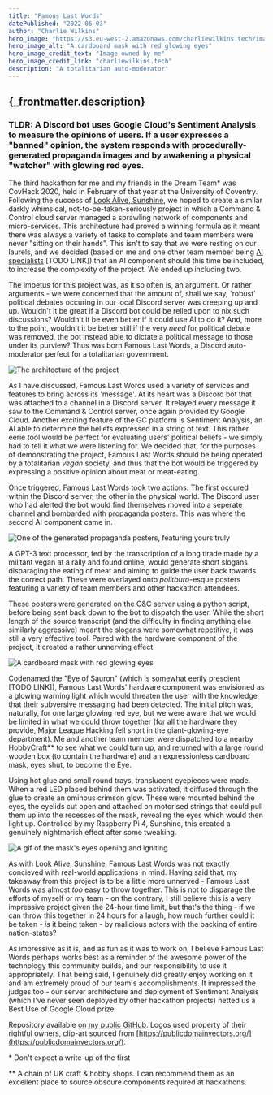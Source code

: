 ```yaml
---
title: "Famous Last Words"
datePublished: "2022-06-03"
author: "Charlie Wilkins"
hero_image: "https://s3.eu-west-2.amazonaws.com/charliewilkins.tech/images/portfolio/famous-last-words/mask.png"
hero_image_alt: "A cardboard mask with red glowing eyes"
hero_image_credit_text: "Image owned by me"
hero_image_credit_link: "charliewilkins.tech"
description: "A totalitarian auto-moderator"
---
```


<h2>{_frontmatter.description}</h2>

<h3>
TLDR: A Discord bot uses Google Cloud's Sentiment Analysis to measure the
opinions of users. If a user expresses a "banned" opinion, the system responds
with procedurally-generated propaganda images and by awakening a physical
"watcher" with glowing red eyes.
</h3>

The third hackathon for me and my friends in the Dream Team* was CovHack 2020,
held in February of that year at the University of Coventry. Following the
success of [Look Alive, Sunshine](https://charliewilkins.tech/portfolio/look-alive-sunshine),
we hoped to create a similar darkly whimsical, not-to-be-taken-seriously
project in which a Command & Control cloud server managed a sprawling network
of components and micro-services. This architecture had proved a winning formula
as it meant there was always a variety of tasks to complete and team members
were never "sitting on their hands". This isn't to say that we were resting on
our laurels, and we decided (based on me and one other team member being [AI specialists]() [TODO LINK])
that an AI component should this time be included, to increase the complexity
of the project. We ended up including two.

The impetus for this project was, as it so often is, an argument. Or rather
arguments - we were concerned that the amount of, shall we say, 'robust'
political debates occuring in our local Discord server was creeping up and up.
Wouldn't it be great if a Discord bot could be relied upon to nix such discussions?
Wouldn't it be even better if it could use AI to do it? And, more to the point,
wouldn't it be better still if the very *need* for political debate was removed,
the bot instead able to dictate a political message to those under its purview?
Thus was born Famous Last Words, a Discord auto-moderator perfect for a
totalitarian government.

<img
src="https://s3.eu-west-2.amazonaws.com/charliewilkins.tech/images/portfolio/portfolio/famous-last-words/architecture.png"
alt="The architecture of the project" 
style="width:100%, max-width:480px"
/>

As I have discussed, Famous Last Words used a variety of services and features
to bring across its 'message'. At its heart was a Discord bot that was attached
to a channel in a Discord server. It relayed every message it saw to the Command
& Control server, once again provided by Google Cloud. Another exciting feature
of the GC platform is Sentiment Analysis, an AI able to determine the beliefs
expressed in a string of text. This rather eerie tool would be perfect for
evaluating users' political beliefs - we simply had to tell it what we were
listening for. We decided that, for the purposes of demonstrating the project,
Famous Last Words should be being operated by a totalitarian *vegan* society,
and thus that the bot would be triggered by expressing a positive opinion
about meat or meat-eating.

Once triggered, Famous Last Words took two actions. The first occured within the
Discord server, the other in the physical world. The Discord user who had alerted
the bot would find themselves moved into a seperate channel and bombarded with
propaganda posters. This was where the second AI component came in.

<img
src="https://s3.eu-west-2.amazonaws.com/charliewilkins.tech/images/portfolio/portfolio/famous-last-words/poster.png"
alt="One of the generated propaganda posters, featuring yours truly" 
style="width:100%, max-width:480px"
/>

A GPT-3 text processor, fed by the transcription of a long tirade made by a
militant vegan at a rally and found online, would generate short slogans
disparaging the eating of meat and aiming to guide the user back towards the
correct path. These were overlayed onto *politburo*-esque posters featuring a
variety of team members and other hackathon attendees.

These posters were generated on the C&C server using a python script, before
being sent back down to the bot to dispatch the user. While the short length of
the source transcript (and the difficulty in finding anything else similarly
aggressive) meant the slogans were somewhat repetitive, it was still a very
effective tool. Paired with the hardware component of the project, it created a
rather unnerving effect.

<img
src="https://s3.eu-west-2.amazonaws.com/charliewilkins.tech/images/portfolio/portfolio/famous-last-words/mask.png"
alt="A cardboard mask with red glowing eyes" 
style="width:100%, max-width:480px"
/>

Codenamed the "Eye of Sauron" (which is [somewhat eerily prescient]() [TODO LINK]),
Famous Last Words' hardware component was envisioned as a glowing warning light
which would threaten the user with the knowledge that their subversive messaging
had been detected. The initial pitch was, naturally, for one large glowing red
eye, but we were aware that we would be limited in what we could throw together
(for all the hardware they provide, Major League Hacking fell short in the
giant-glowing-eye department). Me and another team member were dispatched to a
nearby HobbyCraft** to see what we could turn up, and returned with a large
round wooden box (to contain the hardware) and an expressionless cardboard
mask, eyes shut, to become the Eye.

Using hot glue and small round trays, translucent eyepieces were made. When a 
red LED placed behind them was activated, it diffused through the glue to create
an ominous crimson glow. These were mounted behind the eyes, the eyelids cut open
and attached on motorised strings that could pull them up into the recesses of
the mask, revealing the eyes which would then light up. Controlled by my Raspberry
Pi 4, Sunshine, this created a genuinely nightmarish effect after some tweaking.

<img
src="https://s3.eu-west-2.amazonaws.com/charliewilkins.tech/images/portfolio/portfolio/famous-last-words/mask.gif"
alt="A gif of the mask's eyes opening and igniting" 
style="width:100%, max-width:480px"
/>

As with Look Alive, Sunshine, Famous Last Words was not exactly concieved with
real-world applications in mind. Having said that, my takeaway from this project
is to be a little more unnerved - Famous Last Words was almost *too* easy to
throw together. This is not to disparage the efforts of myself or my team - on
the contrary, I still believe this is a very impressive project given the 24-hour
time limit, but that's the thing - if we can throw this together in 24 hours for
a laugh, how much further could it be taken - *is* it being taken - by malicious
actors with the backing of entire nation-states?

As impressive as it is, and as fun as it was to work on, I believe Famous Last
Words perhaps works best as a reminder of the awesome power of the technology
this community builds, and our responsibility to use it appropriately. That
being said, I genuinely did greatly enjoy working on it and am extremely proud
of our team's accomplishments. It impressed the judges too - our server architecture
and deployment of Sentiment Analysis (which I've never seen deployed by other
hackathon projects) netted us a Best Use of Google Cloud prize.


Repository available [on my public GitHub](https://github.com/BackstreetCultist/FamousLastWords).
Logos used property of their rightful owners, clip-art sourced from [https://publicdomainvectors.org/](https://publicdomainvectors.org/).

\* Don't expect a write-up of the first

** A chain of UK craft & hobby shops. I can recommend them as an excellent place
to source obscure components required at hackathons. 

